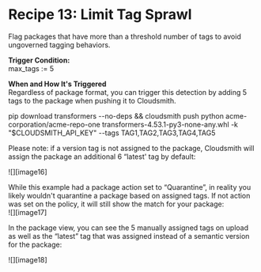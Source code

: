 
# Recipe 13: Limit Tag Sprawl 

Flag packages that have more than a threshold number of tags to avoid ungoverned tagging behaviors.

<RemoteCodeBlock
  lang="rego"
  src="https://raw.githubusercontent.com/cloudsmith-io/rego-recipes/refs/heads/main/recipe-13/policy.rego"
/>

**Trigger Condition:**  
max_tags := 5

**When and How It's Triggered**  
Regardless of package format, you can trigger this detection by adding 5 tags to the package when pushing it to Cloudsmith. 

pip download transformers --no-deps && cloudsmith push python acme-corporation/acme-repo-one transformers-4.53.1-py3-none-any.whl -k "$CLOUDSMITH_API_KEY" --tags TAG1,TAG2,TAG3,TAG4,TAG5

Please note: if a version tag is not assigned to the package, Cloudsmith will assign the package an additional 6 “latest' tag by default:

![][image16]

While this example had a package action set to “Quarantine”, in reality you likely wouldn't quarantine a package based on assigned tags. If not action was set on the policy, it will still show the match for your package:  
![][image17]

In the package view, you can see the 5 manually assigned tags on upload as well as the “latest” tag that was assigned instead of a semantic version for the package:

![][image18]

